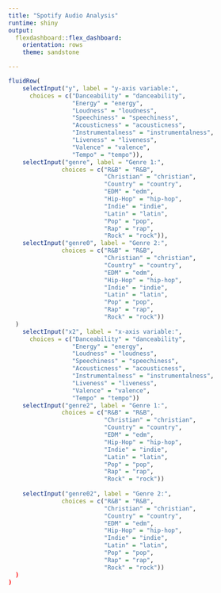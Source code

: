 ```yaml
---
title: "Spotify Audio Analysis"
runtime: shiny
output: 
  flexdashboard::flex_dashboard:
    orientation: rows
    theme: sandstone

---
```


```r
fluidRow(
    selectInput("y", label = "y-axis variable:",
      choices = c("Danceability" = "danceability",
                  "Energy" = "energy",
                  "Loudness" = "loudness",
                  "Speechiness" = "speechiness", 
                  "Acousticness" = "acousticness", 
                  "Instrumentalness" = "instrumentalness",
                  "Liveness" = "liveness",
                  "Valence" = "valence",
                  "Tempo" = "tempo")),
    selectInput("genre", label = "Genre 1:", 
               choices = c("R&B" = "R&B",
                           "Christian" = "christian",
                           "Country" = "country",
                           "EDM" = "edm",
                           "Hip-Hop" = "hip-hop",
                           "Indie" = "indie",
                           "Latin" = "latin",
                           "Pop" = "pop",
                           "Rap" = "rap",
                           "Rock" = "rock")),
    selectInput("genre0", label = "Genre 2:", 
               choices = c("R&B" = "R&B",
                           "Christian" = "christian",
                           "Country" = "country",
                           "EDM" = "edm",
                           "Hip-Hop" = "hip-hop",
                           "Indie" = "indie",
                           "Latin" = "latin",
                           "Pop" = "pop",
                           "Rap" = "rap",
                           "Rock" = "rock"))
  )
    selectInput("x2", label = "x-axis variable:",
      choices = c("Danceability" = "danceability",
                  "Energy" = "energy",
                  "Loudness" = "loudness",
                  "Speechiness" = "speechiness", 
                  "Acousticness" = "acousticness", 
                  "Instrumentalness" = "instrumentalness",
                  "Liveness" = "liveness",
                  "Valence" = "valence",
                  "Tempo" = "tempo"))
    selectInput("genre2", label = "Genre 1:", 
               choices = c("R&B" = "R&B",
                           "Christian" = "christian",
                           "Country" = "country",
                           "EDM" = "edm",
                           "Hip-Hop" = "hip-hop",
                           "Indie" = "indie",
                           "Latin" = "latin",
                           "Pop" = "pop",
                           "Rap" = "rap",
                           "Rock" = "rock"))
    
    selectInput("genre02", label = "Genre 2:", 
               choices = c("R&B" = "R&B",
                           "Christian" = "christian",
                           "Country" = "country",
                           "EDM" = "edm",
                           "Hip-Hop" = "hip-hop",
                           "Indie" = "indie",
                           "Latin" = "latin",
                           "Pop" = "pop",
                           "Rap" = "rap",
                           "Rock" = "rock"))
  )
)

```

